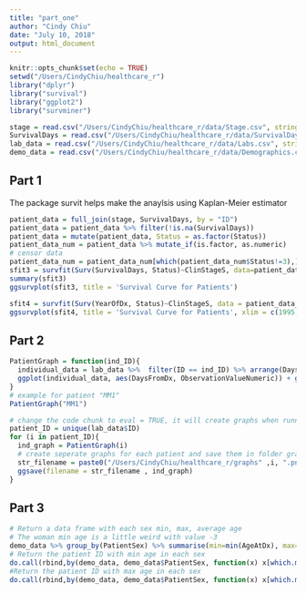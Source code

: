 ```yaml
---
title: "part_one"
author: "Cindy Chiu"
date: "July 10, 2018"
output: html_document
---
```


```r
knitr::opts_chunk$set(echo = TRUE)
setwd("/Users/CindyChiu/healthcare_r")
library("dplyr")
library("survival")
library("ggplot2")
library("survminer")
```

```r
stage = read.csv("/Users/CindyChiu/healthcare_r/data/Stage.csv", stringsAsFactors = FALSE)
SurvivalDays = read.csv("/Users/CindyChiu/healthcare_r/data/SurvivalDays.csv", stringsAsFactors = FALSE)
lab_data = read.csv("/Users/CindyChiu/healthcare_r/data/Labs.csv", stringsAsFactors = FALSE)
demo_data = read.csv("/Users/CindyChiu/healthcare_r/data/Demographics.csv", stringsAsFactors = FALSE)
```

## Part 1  
The package survit helps make the anaylsis using Kaplan-Meier estimator

```r
patient_data = full_join(stage, SurvivalDays, by = "ID")
patient_data = patient_data %>% filter(!is.na(SurvivalDays))
patient_data = mutate(patient_data, Status = as.factor(Status))
patient_data_num = patient_data %>% mutate_if(is.factor, as.numeric)
# censor data
patient_data_num = patient_data_num[which(patient_data_num$Status!=3),]
sfit3 = survfit(Surv(SurvivalDays, Status)~ClinStageS, data=patient_data_num)
summary(sfit3)
ggsurvplot(sfit3, title = 'Survival Curve for Patients')
```

```r
sfit4 = survfit(Surv(YearOfDx, Status)~ClinStageS, data = patient_data_num)
ggsurvplot(sfit4, title = 'Survival Curve for Patients', xlim = c(1995, 2018))+scale_x_continuous(name="Years",breaks =seq(1995, 2020, 5))
```


## Part 2

```r
PatientGraph = function(ind_ID){
  individual_data = lab_data %>%  filter(ID == ind_ID) %>% arrange(DaysFromDx) %>% filter(Panel!='Tumor biomarker') %>%  arrange(ObservationValueNumeric)
  ggplot(individual_data, aes(DaysFromDx, ObservationValueNumeric)) + geom_line(color = "skyblue") + geom_point(color = "blue", size =0.5)+ labs(title= paste("Plot of", ind_ID), x ="Days", y = "Observation Value") + facet_grid(Panel~ ., scales="free")  
}
# example for patient "MM1"
PatientGraph("MM1")
```

```r
# change the code chunk to eval = TRUE, it will create graphs when running
patient_ID = unique(lab_data$ID)
for (i in patient_ID){
  ind_graph = PatientGraph(i)
  # create seperate graphs for each patient and save them in folder graphs
  str_filename = paste0("/Users/CindyChiu/healthcare_r/graphs" ,i, ".png")
  ggsave(filename = str_filename , ind_graph)
}
```

## Part 3

```r
# Return a data frame with each sex min, max, average age
# The woman min age is a little weird with value -3
demo_data %>% group_by(PatientSex) %>% summarise(min=min(AgeAtDx), max=max(AgeAtDx), avg = mean(AgeAtDx))
# Return the patient ID with min age in each sex
do.call(rbind,by(demo_data, demo_data$PatientSex, function(x) x[which.min(x$AgeAtDx), ]))
#Return the patient ID with max age in each sex
do.call(rbind,by(demo_data, demo_data$PatientSex, function(x) x[which.max(x$AgeAtDx), ]))
```